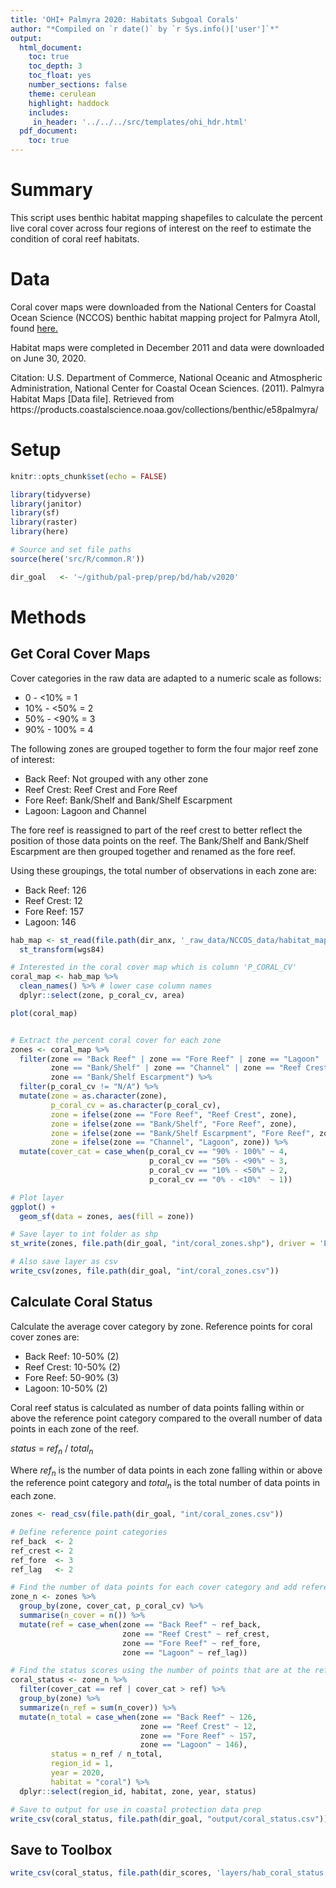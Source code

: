 ```yaml
---
title: 'OHI+ Palmyra 2020: Habitats Subgoal Corals'
author: "*Compiled on `r date()` by `r Sys.info()['user']`*"
output: 
  html_document:
    toc: true
    toc_depth: 3 
    toc_float: yes
    number_sections: false
    theme: cerulean
    highlight: haddock
    includes: 
     in_header: '../../../src/templates/ohi_hdr.html' 
  pdf_document:
    toc: true
---
```


# Summary

This script uses benthic habitat mapping shapefiles to calculate the percent live coral cover across four regions of interest on the reef to estimate the condition of coral reef habitats. 

# Data 

Coral cover maps were downloaded from the National Centers for Coastal Ocean Science (NCCOS) benthic habitat mapping project for Palmyra Atoll, found [here.](https://products.coastalscience.noaa.gov/collections/benthic/e58palmyra/#horizontalTab3)   

Habitat maps were completed in December 2011 and data were downloaded on June 30, 2020.  

Citation: U.S. Department of Commerce, National Oceanic and Atmospheric Administration, National Center for Coastal Ocean Sciences. (2011). Palmyra Habitat Maps [Data file]. Retrieved from https://products.coastalscience.noaa.gov/collections/benthic/e58palmyra/

# Setup

```r
knitr::opts_chunk$set(echo = FALSE)

library(tidyverse)
library(janitor)
library(sf)
library(raster)
library(here)

# Source and set file paths
source(here('src/R/common.R'))

dir_goal   <- '~/github/pal-prep/prep/bd/hab/v2020'
```

# Methods

## Get Coral Cover Maps

Cover categories in the raw data are adapted to a numeric scale as follows:  

 - 0   - <10% = 1   
 - 10% - <50% = 2   
 - 50% - <90% = 3   
 - 90% - 100% = 4   

The following zones are grouped together to form the four major reef zone of interest:  

 - Back Reef: Not grouped with any other zone   
 - Reef Crest: Reef Crest and Fore Reef  
 - Fore Reef: Bank/Shelf and Bank/Shelf Escarpment      
 - Lagoon: Lagoon and Channel   

The fore reef is reassigned to part of the reef crest to better reflect the position of those data points on the reef. The Bank/Shelf and Bank/Shelf Escarpment are then grouped together and renamed as the fore reef. 

Using these groupings, the total number of observations in each zone are:   

 - Back Reef:  126  
 - Reef Crest: 12
 - Fore Reef:  157     
 - Lagoon:     146   
 
```r

hab_map <- st_read(file.path(dir_anx, '_raw_data/NCCOS_data/habitat_map'), layer = "Palmyra_Habitat_Map_Final") %>% 
  st_transform(wgs84)

# Interested in the coral cover map which is column 'P_CORAL_CV'
coral_map <- hab_map %>% 
  clean_names() %>% # lower case column names
  dplyr::select(zone, p_coral_cv, area)

plot(coral_map)


# Extract the percent coral cover for each zone 
zones <- coral_map %>% 
  filter(zone == "Back Reef" | zone == "Fore Reef" | zone == "Lagoon" |
         zone == "Bank/Shelf" | zone == "Channel" | zone == "Reef Crest" |
         zone == "Bank/Shelf Escarpment") %>% 
  filter(p_coral_cv != "N/A") %>% 
  mutate(zone = as.character(zone),
         p_coral_cv = as.character(p_coral_cv),
         zone = ifelse(zone == "Fore Reef", "Reef Crest", zone),
         zone = ifelse(zone == "Bank/Shelf", "Fore Reef", zone),
         zone = ifelse(zone == "Bank/Shelf Escarpment", "Fore Reef", zone),
         zone = ifelse(zone == "Channel", "Lagoon", zone)) %>% 
  mutate(cover_cat = case_when(p_coral_cv == "90% - 100%" ~ 4,
                               p_coral_cv == "50% - <90%" ~ 3,
                               p_coral_cv == "10% - <50%" ~ 2,
                               p_coral_cv == "0% - <10%"  ~ 1))

# Plot layer
ggplot() +
  geom_sf(data = zones, aes(fill = zone))

# Save layer to int folder as shp
st_write(zones, file.path(dir_goal, "int/coral_zones.shp"), driver = 'ESRI Shapefile', append=FALSE)

# Also save layer as csv
write_csv(zones, file.path(dir_goal, "int/coral_zones.csv"))
```

## Calculate Coral Status

Calculate the average cover category by zone. Reference points for coral cover zones are:   

 - Back Reef:  10-50% (2) 
 - Reef Crest: 10-50% (2)   
 - Fore Reef:  50-90% (3)  
 - Lagoon:     10-50% (2)   
 
Coral reef status is calculated as number of data points falling within or above the reference point category compared to the overall number of data points in each zone of the reef.   

$status~=~ref_{n}~/~total_{n}$   

Where $ref_{n}$ is the number of data points in each zone falling within or above the reference point category and $total_{n}$ is the total number of data points in each zone.   

```r

zones <- read_csv(file.path(dir_goal, "int/coral_zones.csv"))

# Define reference point categories
ref_back  <- 2
ref_crest <- 2
ref_fore  <- 3
ref_lag   <- 2

# Find the number of data points for each cover category and add reference categories
zone_n <- zones %>%
  group_by(zone, cover_cat, p_coral_cv) %>%
  summarise(n_cover = n()) %>% 
  mutate(ref = case_when(zone == "Back Reef" ~ ref_back,
                         zone == "Reef Crest" ~ ref_crest,
                         zone == "Fore Reef" ~ ref_fore,
                         zone == "Lagoon" ~ ref_lag))

# Find the status scores using the number of points that are at the reference category or better
coral_status <- zone_n %>% 
  filter(cover_cat == ref | cover_cat > ref) %>% 
  group_by(zone) %>% 
  summarize(n_ref = sum(n_cover)) %>% 
  mutate(n_total = case_when(zone == "Back Reef" ~ 126,
                             zone == "Reef Crest" ~ 12,
                             zone == "Fore Reef" ~ 157,
                             zone == "Lagoon" ~ 146),
         status = n_ref / n_total,
         region_id = 1, 
         year = 2020,
         habitat = "coral") %>%
  dplyr::select(region_id, habitat, zone, year, status)

# Save to output for use in coastal protection data prep
write_csv(coral_status, file.path(dir_goal, "output/coral_status.csv"))
```

## Save to Toolbox 

```r
write_csv(coral_status, file.path(dir_scores, 'layers/hab_coral_status.csv'))
```
